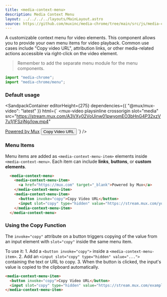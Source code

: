 ```yaml
---
title: <media-context-menu>
description: Media Context Menu
layout: ../../../../layouts/MainLayout.astro
source: https://github.com/muxinc/media-chrome/tree/main/src/js/media-context-menu.js
---
```



A customizable context menu for video elements. This component allows you to provide your own menu items for video playback.
Common use cases include "Copy video URL", attribution links, or other media-related actions accessible via right-click on the video element.

> Remember to add the separate menu module for the menu components.

```js
import "media-chrome";
import "media-chrome/menu";
```

### Default usage

<SandpackContainer
  editorHeight={275}
  dependencies={{ "@mux/mux-video": "latest" }}
  html={`<media-controller>
  <mux-video
    playsinline crossorigin
    slot="media"
    src="https://stream.mux.com/A3VXy02VoUinw01pwyomEO3bHnG4P32xzV7u1j1FSzjNg/low.mp4"
  ></mux-video>
  <media-context-menu>
    <media-context-menu-item>
      <a href="https://mux.com" target="_blank">Powered by Mux</a>
    </media-context-menu-item>
    <media-context-menu-item>
      <button invoke="copy">Copy Video URL</button>
      <input slot="copy" type="hidden" value="https://stream.mux.com/A3VXy02VoUinw01pwyomEO3bHnG4P32xzV7u1j1FSzjNg/low.mp4">
    </media-context-menu-item>
  </media-context-menu>
  <media-control-bar>
    <media-play-button></media-play-button>
  </media-control-bar>
</media-controller>`}
/>

### Menu Items

Menu items are added as `<media-context-menu-item>` elements inside `<media-context-menu>`.
Each item can include **links**, **buttons**, or **custom elements**.


```html
  <media-context-menu>
    <media-context-menu-item>
      <a href="https://mux.com" target="_blank">Powered by Mux</a>
    </media-context-menu-item>
    <media-context-menu-item>
      <button invoke="copy">Copy Video URL</button>
      <input slot="copy" type="hidden" value="https://stream.mux.com/your-video-url.mp4">
    </media-context-menu-item>
  </media-context-menu>
```


### Using the Copy Function

The `invoke="copy"` attribute on a button triggers copying of the value from an input element with `slot="copy"` inside the same menu item.

To use it:
	1.	Add a `<button invoke="copy">` inside a `<media-context-menu-item>`.
	2.	Add an `<input slot="copy" type="hidden" value="...">` containing the text or URL to copy.
	3.	When the button is clicked, the input's value is copied to the clipboard automatically.

```html
<media-context-menu-item>
  <button invoke="copy">Copy Video URL</button>
  <input slot="copy" type="hidden" value="https://stream.mux.com/example.mp4">
</media-context-menu-item>
```